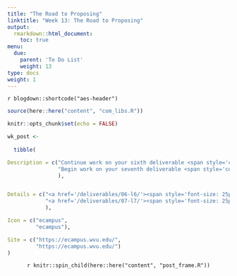 ```yaml
---
title: "The Road to Proposing"
linktitle: "Week 13: The Road to Proposing"
output:
  rmarkdown::html_document:
    toc: true
menu:
  due:
    parent: 'To Do List'
    weight: 13
type: docs
weight: 1
---
```


`r blogdown::shortcode("aes-header")`

```r
source(here::here("content", "com_libs.R"))
```

```r
knitr::opts_chunk$set(echo = FALSE)
```

```r

wk_post <- 
  
  tibble(

Description = c("Continue work on your sixth deliverable <span style='color:#6acda5;font-weight:bold'>Revise and Resubmit</span>",
                "Begin work on your seventh deliverable <span style='color:#6acda5;font-weight:bold'>Give an Elevator Speech</span>"
                ),


Details = c("<a href='/deliverables/06-l6/'><span style='font-size: 25px; color: #89cff0;'><i class='fas fa-info-circle'></i></span></a>",
            "<a href='/deliverables/07-l7/'><span style='font-size: 25px; color: #89cff0;'><i class='fas fa-info-circle'></i></span></a>"
            ),

Icon = c("ecampus",
         "ecampus"),

Site = c("https://ecampus.wvu.edu/",
         "https://ecampus.wvu.edu/")
)
```

<center>
`r knitr::spin_child(here::here("content", "post_frame.R"))`
</center>
